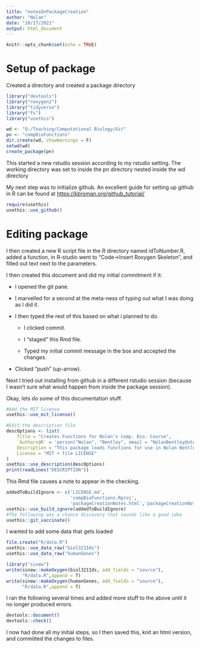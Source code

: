 ```yaml
---
title: "notesOnPackageCreation"
author: "Nolan"
date: "10/17/2021"
output: html_document
---
```


```r
knitr::opts_chunk$set(echo = TRUE)
```

# Setup of package

Created a directory and created a package directory

```r
library("devtools")
library("roxygen2")
library("tidyverse")
library("fs")
library("usethis")

wd <- "Q:/Teaching/Computational Biology/Git"
pn <- "compBioFunctions"
dir.create(wd, showWarnings = F)
setwd(wd)
create_package(pn)
```

This started a new rstudio session according to my rstudio setting. The working directory was set to inside the pn directory nested inside the wd directory

My next step was to initialize github. An excellent guide for setting up github in R can be found at <https://kbroman.org/github_tutorial/>

```r
require(usethis)
usethis::use_github()
```

# Editing package

I then created a new R script file in the R directory named idToNumber.R, added a function, in R-studio went to "Code-\>Insert Roxygen Skeleton", and filled out text next to the parameters.

I then created this document and did my initial commitment if it:

-   I opened the git pane.

-   I marvelled for a second at the meta-ness of typing out what I was doing as I did it.

-   I then typed the rest of this based on what i planned to do.

    -   I clicked commit.

    -   I "staged" this Rmd file.

    -   Typed my initial commit message in the box and accepted the changes.

-   Clicked "push" (up-arrow).

Next I tried out installing from github in a different rstudio session (because I wasn't sure what would happen from inside the package session).

Okay, lets do some of this documentation stuff.

```r
#Add the MIT license
usethis::use_mit_license()
```

```r
#Edit the description file
descOptions <- list(
    Title = "Creates Functions for Nolan's Comp. Bio. Course",
    `Authors@R` = 'person("Nolan", "Bentley", email = "NolanBentley@utexas.edu", role = c("aut","cre","mai"))',
    Description = "This package loads functions for use in Nolan Bentley's Computational Biology Course and makes certain datasets available.",
    License = "MIT + file LICENSE"
)
usethis::use_description(descOptions)
print(readLines("DESCRIPTION"))
```

This Rmd file causes a note to appear in the checking.

```r
addedToBuildIgnore <- c('LICENSE.md',
                        'compBioFunctions.Rproj',
                        'packageCreationNotes.html','packageCreationNotes.Rmd')
usethis::use_build_ignore(addedToBuildIgnore)
#The following was a chance discovery that sounds like a good idea
usethis::git_vaccinate()
```

I wanted to add some data that gets loaded

```r
file.create("R/data.R")
usethis::use_data_raw("biol321Ids")
usethis::use_data_raw("humanGenes")

library("sinew")
write(sinew::makeOxygen(biol321Ids, add_fields = "source"),
      "R/data.R",append = T)
write(sinew::makeOxygen(humanGenes, add_fields = "source"),
      "R/data.R",append = T)
```

I ran the following several times and added more stuff to the above until it no longer produced errors.

```r
devtools::document()
devtools::check()
```

I now had done all my initial steps, so I then saved this, knit an html version, and committed the changes to files.
